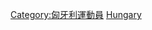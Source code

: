 {{Catnav|頁面分類|人物|各國人物|匈牙利人|匈牙利運動員}}
{{Catnav|頁面分類|人物|各國人物|各国运动员|匈牙利運動員}}
{{Catnav|頁面分類|人物|各職業人物|运动员|篮球运动员}}
{{Catnav|頁面分類|...|球類運動|篮球|篮球运动员}}

[[Category:匈牙利運動員|Category:匈牙利運動員]]
[[Category:各國籃球運動員|Hungary]]